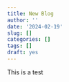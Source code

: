 ```yaml
---
title: New Blog
author: ''
date: '2024-02-19'
slug: []
categories: []
tags: []
draft: yes
---
```


This is a test
